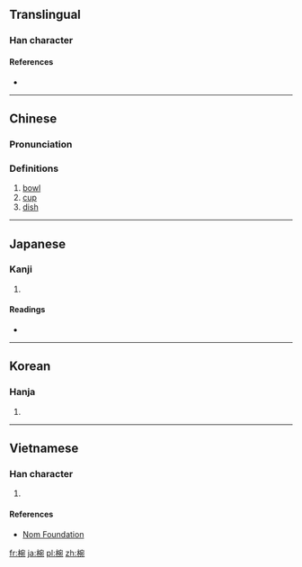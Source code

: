 ==Translingual==

===Han character===
{{Han char|rn=75|rad=木|as=08|sn=12|four=|canj=DJNU|ids=⿰木宛}}

====References====
* {{Han ref|kx=0535.130|dkj=15001|dj=0923.050|hdz=21239.020|uh=6900|ud=26880}}

----

==Chinese==
{{zh-forms}}

===Pronunciation===
{{zh-pron
|m=wǎn
|c=wun2
|mc=y
|oc=y
|ma=
|cat=n
}}

===Definitions===
# [[bowl]]
# [[cup]]
# [[dish]]

----

==Japanese==

===Kanji===
{{ja-kanji|grade=|rs=木08}}

# {{defn|lang=ja|sort=木08}}

====Readings====
* {{ja-readings|on=[[わん]] (wan)|kun=[[はち]] (hachi)}}

----

==Korean==

===Hanja===
{{ko-hanja|hangeul=완|eumhun=|rv=wan|mr=wan|y=wan}}

# {{defn|lang=ko|sort=木08}}

----

==Vietnamese==

===Han character===
{{vi-readings|rs=木08|hanviet=oản}}

# {{defn|lang=vi|sort=木08}}

====References====
* [http://nomfoundation.org/common/nom_details.php?codepoint=6900 Nom Foundation]

[[fr:椀]]
[[ja:椀]]
[[pl:椀]]
[[zh:椀]]